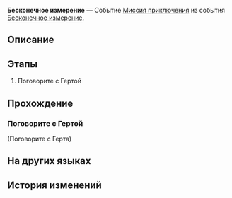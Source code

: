 {{Дополнить|Диалоги.}}
{{Миссия Инфобокс
|id              = 8014161
|Название        = 
|Изображение     = Миссия Освоения Бесконечное измерение.png
|Тип             = Миссия приключения
|События         = Бесконечное измерение
|Глава           = 
|Условия         = 
* Завершена {{cx}}<!--Hidden Mission ID 8013103-->
* Достигните [[Уровень Освоения|Уровня Освоения]] 21
|Персонажи       = Герта; Первопроходец
|СтартЛокация    = Офис Герты
|Мир             = Космическая станция «Герта»
|Локации         = Офис Герты
|Предыдущая      = 
|Следующая       = ???
|Награды         = Кредиты*10 000
}}
'''Бесконечное измерение''' — Событие [[Миссия приключения]] из события [[Бесконечное измерение]].

==Описание==
{{Описание|<!--официальное описание из Перекрёстка судеб-->}}

==Этапы==
# Поговорите с Гертой

==Прохождение==
{{Дополнить}}


===Поговорите с Гертой===
{{Описание миссии|локация=Офис Герты|Герта зовёт вас на космическую станцию, чтобы обсудить важные дела. На этот раз Герта и три других члена Общества гениев внесли некоторые... э-э... крошечные изменения в Виртуальную вселенную. Вам очень не терпится увидеть, что произошло...}}
{{Диалог Начало}}


;(Поговорите с Герта)
<!--Unknown TalkSentence: 100060154-->
{{Диалог Конец}}

==На других языках==
{{На других языках
|en   = Planar Infinity
|zhs  = 无尽位面
|zht  = 無盡次元
|ja   = エンドレス次元界
|ko   = 무한의 차원
|es   = Plano infinito
|fr   = Plan de l'infini
|ru   = Бесконечное измерение
|th   = มิติระนาบอันไร้ที่สิ้นสุด
|vi   = Vị Diện Vô Tận
|de   = Endlose Ebene
|id   = Permukaan Tanpa Batas
|pt   = Infinitude Plana
}}

==История изменений==
{{История изменений|2.7}}
